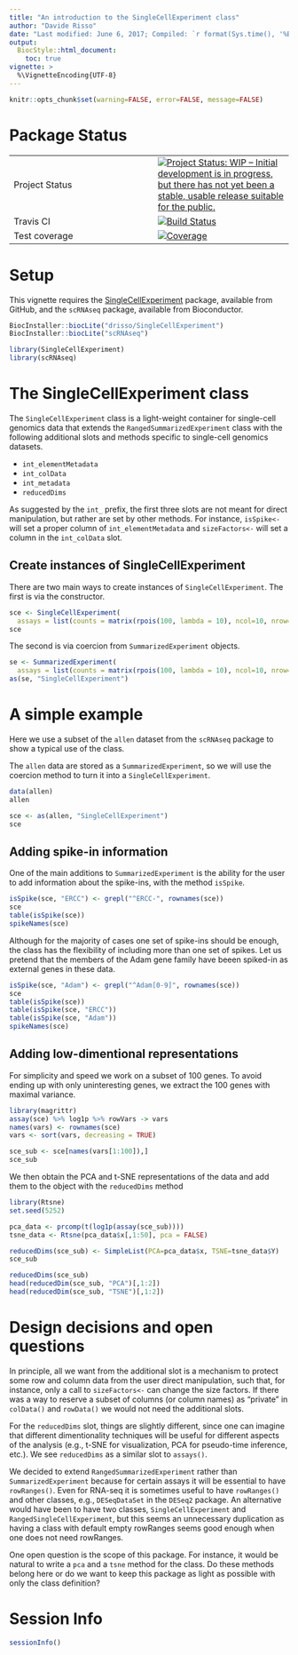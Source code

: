 ```yaml
---
title: "An introduction to the SingleCellExperiment class"
author: "Davide Risso"
date: "Last modified: June 6, 2017; Compiled: `r format(Sys.time(), '%B %d, %Y')`"
output:
  BiocStyle::html_document:
    toc: true
vignette: >
  %\VignetteEncoding{UTF-8}
---
```


<!--
%\VignetteEngine{knitr::rmarkdown}
%\VignetteIndexEntry{SingleCellExperiment Vignette}
-->

```r
knitr::opts_chunk$set(warning=FALSE, error=FALSE, message=FALSE)
```

# Package Status

|                |               |
| -------------- | ------------- |
| Project Status | [![Project Status: WIP – Initial development is in progress, but there has not yet been a stable, usable release suitable for the public.](http://www.repostatus.org/badges/latest/wip.svg)](http://www.repostatus.org/#wip) |
| Travis CI      | [![Build Status](https://travis-ci.org/drisso/SingleCellExperiment.svg?branch=master)](https://travis-ci.org/drisso/SingleCellExperiment) |
| Test coverage  | [![Coverage](https://codecov.io/gh/drisso/SingleCellExperiment/branch/master/graph/badge.svg)](https://codecov.io/gh/drisso/SingleCellExperiment) |

# Setup

This vignette requires the [SingleCellExperiment](https://github.com/drisso/SingleCellExperiment) package,
available from GitHub, and the `scRNAseq` package, available from Bioconductor.

```r
BiocInstaller::biocLite("drisso/SingleCellExperiment")
BiocInstaller::biocLite("scRNAseq")
```

```r
library(SingleCellExperiment)
library(scRNAseq)
```

# The SingleCellExperiment class

The `SingleCellExperiment` class is a light-weight container for single-cell 
genomics data that extends the `RangedSummarizedExperiment` class with the following
additional slots and methods specific to single-cell genomics datasets.

* `int_elementMetadata` 
* `int_colData`
* `int_metadata`
* `reducedDims`

As suggested by the `int_` prefix, the first three slots are not meant for direct
manipulation, but rather are set by other methods. For instance, `isSpike<-` will
set a proper column of `int_elementMetadata` and `sizeFactors<-` will set a 
column in the `int_colData` slot.

## Create instances of SingleCellExperiment

There are two main ways to create instances of `SingleCellExperiment`. The first
is via the constructor.

```r
sce <- SingleCellExperiment(
  assays = list(counts = matrix(rpois(100, lambda = 10), ncol=10, nrow=10)))
sce
```

The second is via coercion from `SummarizedExperiment` objects.

```r
se <- SummarizedExperiment(
  assays = list(counts = matrix(rpois(100, lambda = 10), ncol=10, nrow=10)))
as(se, "SingleCellExperiment")
```

# A simple example

Here we use a subset of the `allen` dataset from the `scRNAseq` package to
show a typical use of the class.

The `allen` data are stored as a `SummarizedExperiment`, so we will use the
coercion method to turn it into a `SingleCellExperiment`.

```r
data(allen)
allen

sce <- as(allen, "SingleCellExperiment")
sce
```

## Adding spike-in information

One of the main additions to `SummarizedExperiment` is the ability for the user
to add information about the spike-ins, with the method `isSpike`.

```r
isSpike(sce, "ERCC") <- grepl("^ERCC-", rownames(sce))
sce
table(isSpike(sce))
spikeNames(sce)
```

Although for the majority of cases one set of spike-ins should be enough, the
class has the flexibility of including more than one set of spikes.
Let us pretend that the members of the Adam gene family have beeen spiked-in as
external genes in these data.

```r
isSpike(sce, "Adam") <- grepl("^Adam[0-9]", rownames(sce))
sce
table(isSpike(sce))
table(isSpike(sce, "ERCC"))
table(isSpike(sce, "Adam"))
spikeNames(sce)
```

## Adding low-dimentional representations

For simplicity and speed we work on a subset of 100 genes. To avoid
ending up with only uninteresting genes, we extract the 100 genes with maximal 
variance.

```r
library(magrittr)
assay(sce) %>% log1p %>% rowVars -> vars
names(vars) <- rownames(sce)
vars <- sort(vars, decreasing = TRUE)

sce_sub <- sce[names(vars[1:100]),]
sce_sub
```

We then obtain the PCA and t-SNE representations of the data and add them to the
object with the `reducedDims` method

```r
library(Rtsne)
set.seed(5252)

pca_data <- prcomp(t(log1p(assay(sce_sub))))
tsne_data <- Rtsne(pca_data$x[,1:50], pca = FALSE)

reducedDims(sce_sub) <- SimpleList(PCA=pca_data$x, TSNE=tsne_data$Y)
sce_sub

reducedDims(sce_sub)
head(reducedDim(sce_sub, "PCA")[,1:2])
head(reducedDim(sce_sub, "TSNE")[,1:2])
```

# Design decisions and open questions

In principle, all we want from the additional slot is a mechanism to protect
some row and column data from the user direct manipulation, such that, for
instance, only a call to `sizeFactors<-` can change the size factors.
If there was a way to reserve a subset of columns (or column names) as "private"
in `colData()` and `rowData()` we would not need the additional slots.

For the `reducedDims` slot, things are slightly different, since one can imagine
that different dimentionality techniques will be useful for different aspects
of the analysis (e.g., t-SNE for visualization, PCA for pseudo-time inference,
etc.). We see `reducedDims` as a similar slot to `assays()`.

We decided to extend `RangedSummarizedExperiment` rather than `SummarizedExperiment`
because for certain assays it will be essential to have `rowRanges()`. Even for
RNA-seq it is sometimes useful to have `rowRanges()` and other classes, e.g.,
`DESeqDataSet` in the `DESeq2` package.
An alternative would have been to have two classes, `SingleCellExperiment` and
`RangedSingleCellExperiment`, but this seems an unnecessary duplication as
having a class with default empty rowRanges seems good enough when one does not
need rowRanges.

One open question is the scope of this package. For instance, it would be
natural to write a `pca` and a `tsne` method for the class. Do these methods
belong here or do we want to keep this package as light as possible with only
the class definition?

# Session Info

```r
sessionInfo()
```
